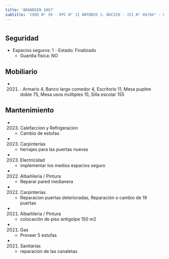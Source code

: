```yaml
---
title: 'BRANDSEN 1057'
subtitle: 'CENS N° 39 - EPC N° 11 ANTONIO J. BUCICH - JII N° 04/04° - CAIYJ LA BOCA'
---
```


#


## Seguridad

*  Espacios seguros: 1 - Estado: Finalizado 
    + Guardia física: NO





## Mobiliario

*  (2021) : Armario 4, Banco largo comedor 4, Escritorio 11, Mesa pupitre doble 75, Mesa usos múltiples 15, Silla escolar 155 





## Mantenimiento

*  (2023) Calefaccion y Refrigeracion 
    + Cambio de estufas

*  (2023) Carpinterías 
    + herrajes para las puertas nuevas

*  (2023) Electricidad 
    + implementar los medios espacios seguro

*  (2022) Albañileria / Pintura 
    + Reparar pared medianera

*  (2022) Carpinterías 
    + Reparacion puertas deterioradas, Reparación o cambio de 19 puertas

*  (2021) Albañileria / Pintura 
    + colocación  de piso antigolpe 150 m2

*  (2021) Gas 
    + Proveer 5 estufas

*  (2021) Sanitarias 
    + reparación de las canaletas




